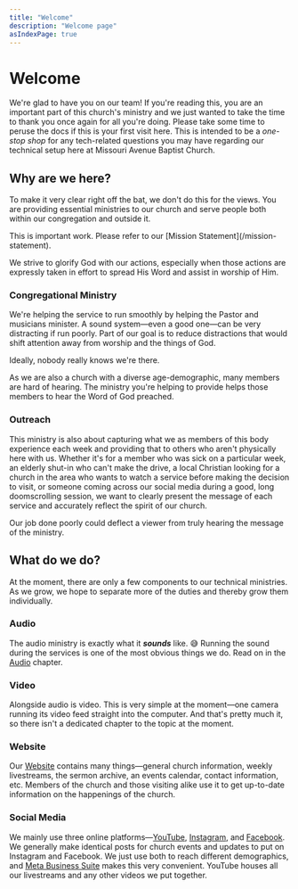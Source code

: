 ```yaml
---
title: "Welcome"
description: "Welcome page"
asIndexPage: true
---
```



# Welcome
 
We're glad to have you on our team! If you're reading this, you are an important part of this church's ministry and we just wanted to take the time to thank you once again for all you're doing. Please take some time to peruse the docs if this is your first visit here. This is intended to be a *one-stop shop* for any tech-related questions you may have regarding our technical setup here at Missouri Avenue Baptist Church.

## Why are we here?

To make it very clear right off the bat, we don't do this for the views. You are providing essential ministries to our church and serve people both within our congregation and outside it.

<Callout>
    This is important work. Please refer to our [Mission Statement](/mission-statement).
</Callout>

We strive to glorify God with our actions, especially when those actions are expressly taken in effort to spread His Word and assist in worship of Him.

### Congregational Ministry

We're helping the service to run smoothly by helping the Pastor and musicians minister. A sound system—even a good one—can be very distracting if run poorly. Part of our goal is to reduce distractions that would shift attention away from worship and the things of God. 

<Callout type="info" emoji="ℹ️">
    Ideally, nobody really knows we're there.
</Callout>

As we are also a church with a diverse age-demographic, many members are hard of hearing. The ministry you're helping to provide helps those members to hear the Word of God preached.

### Outreach

This ministry is also about capturing what we as members of this body experience each week and providing that to others who aren't physically here with us. Whether it's for a member who was sick on a particular week, an elderly shut-in who can't make the drive, a local Christian looking for a church in the area who wants to watch a service before making the decision to visit, or someone coming across our social media during a good, long doomscrolling session, we want to clearly present the message of each service and accurately reflect the spirit of our church.

<Callout type="warning" emoji="⚠️">
    Our job done poorly could deflect a viewer from truly hearing the message of the ministry.
</Callout>


## What do we do?

At the moment, there are only a few components to our technical ministries. As we grow, we hope to separate more of the duties and thereby grow them individually.


### Audio

The audio ministry is exactly what it ***sounds*** like. 😅 Running the sound during the services is one of the most obvious things we do. Read on in the [Audio](/audio/overview) chapter.

### Video

Alongside audio is video. This is very simple at the moment—one camera running its video feed straight into the computer. And that's pretty much it, so there isn't a dedicated chapter to the topic at the moment.

### Website

Our [Website](https://missouriavenuebaptistchurch.com/) contains many things—general church information, weekly livestreams, the sermon archive, an events calendar, contact information, etc. Members of the church and those visiting alike use it to get up-to-date information on the happenings of the church.

### Social Media

We mainly use three online platforms—[YouTube](https://www.youtube.com/channel/UCkFNNFYs_NiMo6iM0KmgbTg), [Instagram](https://www.instagram.com/missouriavenuebaptistchurch/), and [Facebook](https://www.facebook.com/MissouriAvenueBaptistChurch/). We generally make identical posts for church events and updates to put on Instagram and Facebook. We just use both to reach different demographics, and [Meta Business Suite](https://business.facebook.com/latest/home?asset_id=104775599732488&business_id=1063105237670090&nav_ref=bizweb_landing_ig_login_button) makes this very convenient. YouTube houses all our livestreams and any other videos we put together.